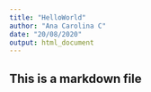 ```yaml
---
title: "HelloWorld"
author: "Ana Carolina C"
date: "20/08/2020"
output: html_document
---
```


## This is a markdown file
